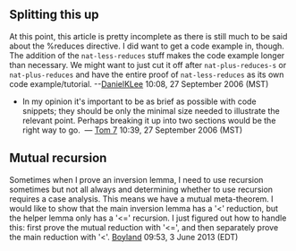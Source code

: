 == Splitting this up ==

At this point, this article is pretty incomplete as there is still much to be said about the %reduces directive. I did want to get a code example in, though. The addition of the <tt>nat-less-reduces</tt> stuff makes the code example longer than necessary. We might want to just cut it off after <tt>nat-plus-reduces-s</tt> or <tt>nat-plus-reduces</tt> and have the entire proof of <tt>nat-less-reduces</tt> as its own code example/tutorial. --[[User:DanielKLee|DanielKLee]] 10:08, 27 September 2006 (MST)
* In my opinion it's important to be as brief as possible with code snippets; they should be only the minimal size needed to illustrate the relevant point. Perhaps breaking it up into two sections would be the right way to go. &nbsp;&mdash;&nbsp;[[User:Tom7|Tom 7]] 10:39, 27 September 2006 (MST)

== Mutual recursion ==

Sometimes when I prove an inversion lemma, I need to use recursion sometimes but not all always
and determining whether to use recursion requires a case analysis.  This means we have a mutual
meta-theorem.  I would like to show that the main inversion lemma has a '<' reduction, but the helper lemma
only has a '<=' recursion.  I just figured out how to handle this: first prove the mutual reduction with '<=', and then separately prove the main reduction with '<'. [[User:Boyland|Boyland]] 09:53, 3 June 2013 (EDT)